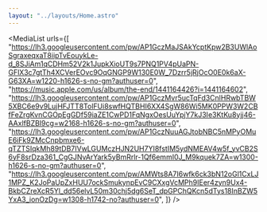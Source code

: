 ```yaml
---
layout: "../layouts/Home.astro"
---
```



<MediaList
  urls={[
    "https://lh3.googleusercontent.com/pw/AP1GczMaJSAkYcptKpw2B3UWlAoSgraxeqxaT8iipTvEouykLe-d_8SJiAm1qCDHm52V2k1JupkXioUT9s7PNQ1PV4pUaPN-GFlX3c7gtTh4XCVerEOvc9OqGNGP9W130E0W_7Dzrr5jRjOcO0E0k6aX-G63XA=w1220-h1626-s-no-gm?authuser=0",
    "https://music.apple.com/us/album/the-end/1441164426?i=1441164602",
    "https://lh3.googleusercontent.com/pw/AP1GczMvr5ucTqFd3CnlHRwbTBW5XBC6e9v9LujHFJTT8TolFUi8swfHQTBHI6XX4SgW86Wi5MK0PPW3W2CBfFeZrgKvnCGOpEgGDf59iaZE1CwPD1FqNgxOesUuYpjY7kJ3Ie3KtKu8yjj46-AAxlfBZBI9cg=w2168-h1626-s-no-gm?authuser=0",
    "https://lh3.googleusercontent.com/pw/AP1GczNuuAGJtobNBC5nMPyOMuE6iFk9ZMcCnpbmxe6-qTZTSIqkMh89tDB7IVwLGUMczHJN2UH7YI8fstIM5ydNMEAV4w5f_yvCB2S6yF8srDza361_CgGJNvArYark5yBmRrlr-1Qf6emmI0J_M9kquek7ZA=w1300-h1626-s-no-gm?authuser=0",
    "https://lh3.googleusercontent.com/pw/AMWts8A7I6wfk6ck3bN12oGl1CxLJ1MPZ_K2JoPaUpZxHUU7ockSmukynpEvC9CXxgVcMPh9IEer4zyn9Ux4-BkbCZreXcR5Yl_dd56elvL50m30chj5dg6SeT_dpGPChQKcn5dTys18InBZW5YxA3_ionOzDg=w1308-h1742-no?authuser=0",
  ]}
/>
